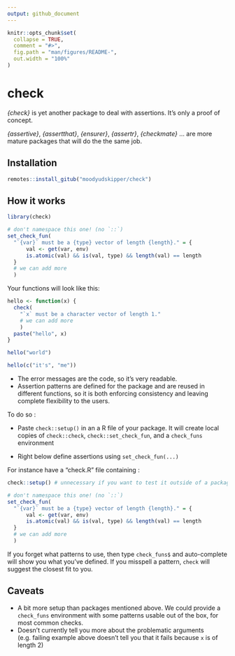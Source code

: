 ```yaml
---
output: github_document
---
```


<!-- README.md is generated from README.Rmd. Please edit that file -->

```r
knitr::opts_chunk$set(
  collapse = TRUE,
  comment = "#>",
  fig.path = "man/figures/README-",
  out.width = "100%"
)
```

# check

*{check}* is yet another package to deal with assertions. It's only a proof of
concept.

*{assertive}*, *{assertthat}*,  *{ensurer}*, *{assertr}*, *{checkmate}* ... are 
more mature packages that will do the the same job.

## Installation

``` r
remotes::install_gitub("moodyudskipper/check")
```

## How it works

```r
library(check)

# don't namespace this one! (no `::`)
set_check_fun(
  "`{var}` must be a {type} vector of length {length}." = {
      val <- get(var, env)
      is.atomic(val) && is(val, type) && length(val) == length
  }
  # we can add more
  )
```

Your functions will look like this:

```r
hello <- function(x) {
  check(
    "`x` must be a character vector of length 1."
    # we can add more
    )
  paste("hello", x)
}

hello("world")

hello(c("it's", "me"))
```

* The error messages are the code, so it's very readable.
* Assertion patterns are defined for the package and are reused in different functions, 
  so it is both enforcing consistency and leaving complete flexibility to the users.
  
To do so :

* Paste `check::setup()` in an a R file of your package. It will create local 
  copies of `check::check`, `check::set_check_fun`, and a `check_funs` environment
  
* Right below define assertions using `set_check_fun(...)`

For instance have a "check.R" file containing :

```r
check::setup() # unnecessary if you want to test it outside of a package

# don't namespace this one! (no `::`)
set_check_fun(
  "`{var}` must be a {type} vector of length {length}." = {
      val <- get(var, env)
      is.atomic(val) && is(val, type) && length(val) == length
  }
  # we can add more
  )
```

If you forget what patterns to use, then type `check_funs$` and auto-complete
will show you what you've defined. If you misspell a pattern, `check` will suggest
the closest fit to you.

## Caveats

* A bit more setup than packages mentioned above. We could provide a `check_funs` 
  environment with some patterns usable out of the box, for most common checks.
* Doesn't currently tell you more about the problematic arguments (e.g. failing
  example above doesn't tell you that it fails because `x` is of length 2)
